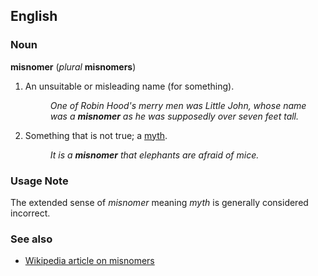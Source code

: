 ==English==
=== Noun ===
'''misnomer''' (''plural'' '''misnomers''')

#An unsuitable or misleading name (for something).
#:''One of Robin Hood's merry men was Little John, whose name was a '''misnomer''' as he was supposedly over seven feet tall.''
# Something that is not true; a [[myth]].
#:''It is a '''misnomer''' that elephants are afraid of mice.''

===Usage Note===
The extended sense of ''misnomer'' meaning ''myth'' is generally considered incorrect.

===See also===
*[[w:misnomer|Wikipedia article on misnomers]]
